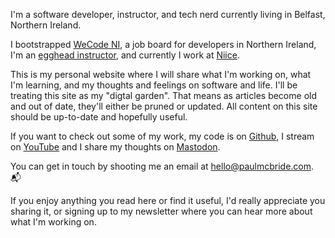 I'm a software developer, instructor, and tech nerd currently living in Belfast, Northern Ireland.

I bootstrapped [WeCode NI](https://wecodeni.com), a job board for developers in Northern Ireland, I'm an [egghead instructor](https://egghead.io/instructors/paul-mcbride?af=auhexg), and currently I work at [Niice](https://niice.co).

This is my personal website where I will share what I'm working on, what I'm learning, and my thoughts and feelings on software and life. I'll be treating this site as my "digtal garden". That means as articles become old and out of date, they'll either be pruned or updated. All content on this site should be up-to-date and hopefully useful.

If you want to check out some of my work, my code is on [Github](https://github.com/ThePaulMcBride), I stream on [YouTube](https://youtube.com/@ThePaulMcBride) and I share my thoughts on [Mastodon](https://indieweb.social/@ThePaulMcBride).

You can get in touch by shooting me an email at [hello@paulmcbride.com](mailto:hello@paulmcbride.com). 📬

If you enjoy anything you read here or find it useful, I'd really appreciate you sharing it, or signing up to my newsletter where you can hear more about what I'm working on.
